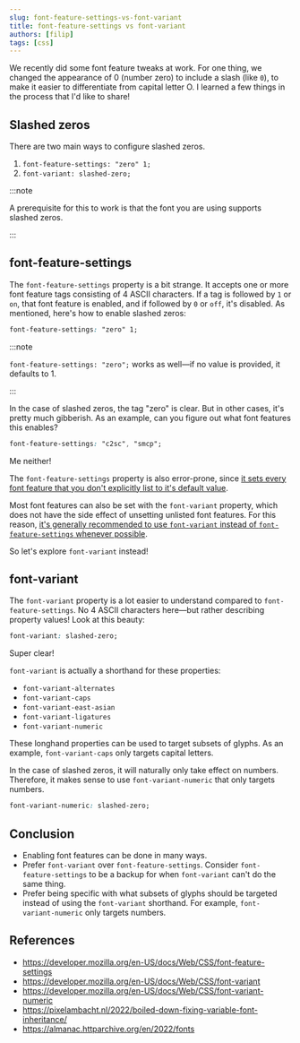 ```yaml
---
slug: font-feature-settings-vs-font-variant
title: font-feature-settings vs font-variant
authors: [filip]
tags: [css]
---
```


We recently did some font feature tweaks at work. For one thing, we changed the appearance of 0 (number zero) to include a slash (like `0`), to make it easier to differentiate from capital letter O. I learned a few things in the process that I'd like to share!

## Slashed zeros

There are two main ways to configure slashed zeros.

1. `font-feature-settings: "zero" 1;`
2. `font-variant: slashed-zero;`

<!-- truncate -->

:::note

A prerequisite for this to work is that the font you are using supports slashed zeros.

:::

## font-feature-settings

The `font-feature-settings` property is a bit strange. It accepts one or more font feature tags consisting of 4 ASCII characters. If a tag is followed by `1` or `on`, that font feature is enabled, and if followed by `0` or `off`, it's disabled. As mentioned, here's how to enable slashed zeros:

```css
font-feature-settings: "zero" 1;
```

:::note

`font-feature-settings: "zero";` works as well—if no value is provided, it defaults to 1.

:::

In the case of slashed zeros, the tag "zero" is clear. But in other cases, it's pretty much gibberish. As an example, can you figure out what font features this enables?

```css
font-feature-settings: "c2sc", "smcp";
```

Me neither!

The `font-feature-settings` property is also error-prone, since [it sets every font feature that you don't explicitly list to it's default value](https://pixelambacht.nl/2022/boiled-down-fixing-variable-font-inheritance/).

Most font features can also be set with the `font-variant` property, which does not have the side effect of unsetting unlisted font features. For this reason, [it's generally recommended to use `font-variant` instead of `font-feature-settings` whenever possible](https://almanac.httparchive.org/en/2022/fonts#opentype-features).

So let's explore `font-variant` instead!

## font-variant

The `font-variant` property is a lot easier to understand compared to `font-feature-settings`. No 4 ASCII characters here—but rather describing property values! Look at this beauty:

```css
font-variant: slashed-zero;
```

Super clear!

`font-variant` is actually a shorthand for these properties:

- `font-variant-alternates`
- `font-variant-caps`
- `font-variant-east-asian`
- `font-variant-ligatures`
- `font-variant-numeric`

These longhand properties can be used to target subsets of glyphs. As an example, `font-variant-caps` only targets capital letters.

In the case of slashed zeros, it will naturally only take effect on numbers. Therefore, it makes sense to use `font-variant-numeric` that only targets numbers.

```css
font-variant-numeric: slashed-zero;
```

## Conclusion

- Enabling font features can be done in many ways.
- Prefer `font-variant` over `font-feature-settings`. Consider `font-feature-settings` to be a backup for when `font-variant` can't do the same thing.
- Prefer being specific with what subsets of glyphs should be targeted instead of using the `font-variant` shorthand. For example, `font-variant-numeric` only targets numbers.

## References

- https://developer.mozilla.org/en-US/docs/Web/CSS/font-feature-settings
- https://developer.mozilla.org/en-US/docs/Web/CSS/font-variant
- https://developer.mozilla.org/en-US/docs/Web/CSS/font-variant-numeric
- https://pixelambacht.nl/2022/boiled-down-fixing-variable-font-inheritance/
- https://almanac.httparchive.org/en/2022/fonts
